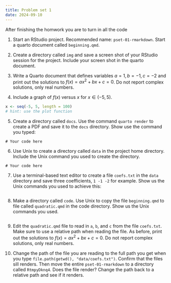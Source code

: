 ```yaml
---
title: Problem set 1 
date: 2024-09-10
---
```


After finishing the homwork you are to turn in all the code

1. Start an RStudio project. Recommended name: `pset-01-rmarkdown`. Start a quarto document called `beginning.qmd`.

2. Create a directory called `img` and save a screen shot of your RStudio session for the project. Include your screen shot in the quarto document.

3. Write a Quarto document that defines variables $a=1, b=-1, c=-2$
and print out the solutions to $f(x) = ax^2+bx+c=0$. 
Do not report complex solutions, only real numbers. 

4. Include a graph of $f(x)$ versus $x$ for $x \in (-5,5)$.


```r
x <- seq(-5, 5, length = 100)
# hint: use the plot function
```

5. Create a directory called `docs`. Use the command `quarto render` to create a PDF and save it to the `docs` directory. Show use the command you typed:

```
# Your code here
```

6. Use Unix to create a directory called `data` in the project home directory. Include the Unix command you used to create the directory.

```
# Your code here
```

7. Use a terminal-based text editor to create a file `coefs.txt` in the `data` directory and save three coefficients, `1 -1 -2` for example. Show us the Unix commands you used to achieve this:

```
```

8. Make a directory called `code`. Use Unix to copy the file `beginning.qmd` to file called `quadratic.qmd` in the code directory. Show us the Unix commands you used.

```
```

9. Edit the `quadratic.qmd` file to read in `a`, `b`, and `c` from the file `coefs.txt`. Make sure to use a relative path when reading the file. As before, print out the solutions to $f(x) = ax^2+bx+c=0$. Do not report complex solutions, only real numbers. 


10. Change the path of the file you are reading to the full path you get when you type `file.path(getwd(), "data/coefs.txt")`. Confirm that the files sill renders. Then move the entire `pset-01-rmarkdown` to a directory called `RtmpyDknq4`.  Does the file render? Change the path back to a relative path and see if it renders.



